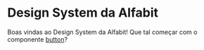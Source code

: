 # Design System da Alfabit

Boas vindas ao Design System da Alfabit! Que tal começar com o componente [button](?path=/docs/molecules-button--docs)?
